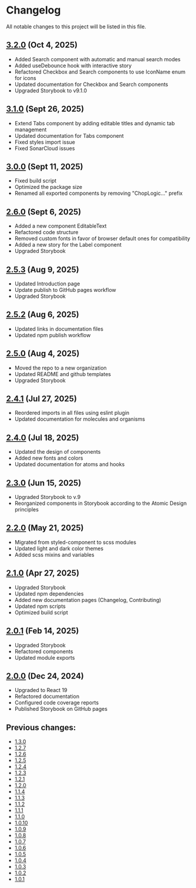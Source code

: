 
<Meta title='Changelog' />

# Changelog

All notable changes to this project will be listed in this file.

## [3.2.0](https://www.npmjs.com/package/chop-logic-components/v/3.2.0) (Oct 4, 2025)

- Added Search component with automatic and manual search modes
- Added useDebounce hook with interactive story
- Refactored Checkbox and Search components to use IconName enum for icons
- Updated documentation for Checkbox and Search components
- Upgraded Storybook to v9.1.0

## [3.1.0](https://www.npmjs.com/package/chop-logic-components/v/3.1.0) (Sept 26, 2025)

- Extend Tabs component by adding editable titles and dynamic tab management
- Updated documentation for Tabs component
- Fixed styles import issue
- Fixed SonarCloud issues

## [3.0.0](https://www.npmjs.com/package/chop-logic-components/v/3.0.0) (Sept 11, 2025)

- Fixed build script
- Optimized the package size
- Renamed all exported components by removing "ChopLogic..." prefix

## [2.6.0](https://www.npmjs.com/package/chop-logic-components/v/2.6.0) (Sept 6, 2025)

- Added a new component EditableText
- Refactored code structure
- Removed custom fonts in favor of browser default ones for compatibility
- Added a new story for the Label component
- Upgraded Storybook

## [2.5.3](https://www.npmjs.com/package/chop-logic-components/v/2.5.3) (Aug 9, 2025)

- Updated Introduction page
- Update publish to GitHub pages workflow
- Upgraded Storybook

## [2.5.2](https://www.npmjs.com/package/chop-logic-components/v/2.5.2) (Aug 6, 2025)

- Updated links in documentation files
- Updated npm publish workflow

## [2.5.0](https://www.npmjs.com/package/chop-logic-components/v/2.5.0) (Aug 4, 2025)

- Moved the repo to a new organization
- Updated README and github templates
- Upgraded Storybook

## [2.4.1](https://www.npmjs.com/package/chop-logic-components/v/2.4.1) (Jul 27, 2025)

- Reordered imports in all files using eslint plugin
- Updated documentation for molecules and organisms

## [2.4.0](https://www.npmjs.com/package/chop-logic-components/v/2.4.0) (Jul 18, 2025)

- Updated the design of components
- Added new fonts and colors
- Updated documentation for atoms and hooks

## [2.3.0](https://www.npmjs.com/package/chop-logic-components/v/2.3.0) (Jun 15, 2025)

- Upgraded Storybook to v.9
- Reorganized components in Storybook according to the Atomic Design principles

## [2.2.0](https://www.npmjs.com/package/chop-logic-components/v/2.2.0) (May 21, 2025)

- Migrated from styled-component to scss modules
- Updated light and dark color themes
- Added scss mixins and variables

## [2.1.0](https://www.npmjs.com/package/chop-logic-components/v/2.1.0) (Apr 27, 2025)

- Upgraded Storybook
- Updated npm dependencies
- Added new documentation pages (Changelog, Contributing)
- Updated npm scripts
- Optimized build script

## [2.0.1](https://www.npmjs.com/package/chop-logic-components/v/2.0.1) (Feb 14, 2025)

- Upgraded Storybook
- Refactored components
- Updated module exports

## [2.0.0](https://www.npmjs.com/package/chop-logic-components/v/2.0.0) (Dec 24, 2024)

- Upgraded to React 19
- Refactored documentation
- Configured code coverage reports
- Published Storybook on GitHub pages

## Previous changes:

- [1.3.0](https://www.npmjs.com/package/chop-logic-components/v/1.3.0)
- [1.2.7](https://www.npmjs.com/package/chop-logic-components/v/1.2.7)
- [1.2.6](https://www.npmjs.com/package/chop-logic-components/v/1.2.6)
- [1.2.5](https://www.npmjs.com/package/chop-logic-components/v/1.2.5)
- [1.2.4](https://www.npmjs.com/package/chop-logic-components/v/1.2.4)
- [1.2.3](https://www.npmjs.com/package/chop-logic-components/v/1.2.3)
- [1.2.1](https://www.npmjs.com/package/chop-logic-components/v/1.2.1)
- [1.2.0](https://www.npmjs.com/package/chop-logic-components/v/1.2.0)
- [1.1.4](https://www.npmjs.com/package/chop-logic-components/v/1.1.4)
- [1.1.3](https://www.npmjs.com/package/chop-logic-components/v/1.1.3)
- [1.1.2](https://www.npmjs.com/package/chop-logic-components/v/1.1.2)
- [1.1.1](https://www.npmjs.com/package/chop-logic-components/v/1.1.1)
- [1.1.0](https://www.npmjs.com/package/chop-logic-components/v/1.1.0)
- [1.0.10](https://www.npmjs.com/package/chop-logic-components/v/1.0.10)
- [1.0.9](https://www.npmjs.com/package/chop-logic-components/v/1.0.9)
- [1.0.8](https://www.npmjs.com/package/chop-logic-components/v/1.0.8)
- [1.0.7](https://www.npmjs.com/package/chop-logic-components/v/1.0.7)
- [1.0.6](https://www.npmjs.com/package/chop-logic-components/v/1.0.6)
- [1.0.5](https://www.npmjs.com/package/chop-logic-components/v/1.0.5)
- [1.0.4](https://www.npmjs.com/package/chop-logic-components/v/1.0.4)
- [1.0.3](https://www.npmjs.com/package/chop-logic-components/v/1.0.3)
- [1.0.2](https://www.npmjs.com/package/chop-logic-components/v/1.0.2)
- [1.0.1](https://www.npmjs.com/package/chop-logic-components/v/1.0.1)
